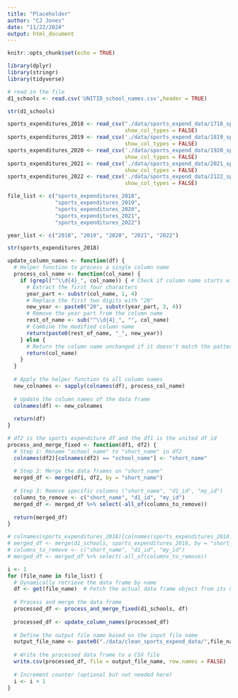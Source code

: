 ```yaml
---
title: "Placeholder"
author: "CJ Jones"
date: "11/22/2024"
output: html_document
---
```


```r
knitr::opts_chunk$set(echo = TRUE)
```

```r
library(dplyr)
library(stringr)
library(tidyverse)
```

```r
# read in the file
d1_schools <- read.csv('UNITID_school_names.csv',header = TRUE)

str(d1_schools)
```

```r

sports_expenditures_2018 <- read_csv("./data/sports_expend_data/1718_sports_expenditures.csv",
                                     show_col_types = FALSE)
sports_expenditures_2019 <- read_csv('./data/sports_expend_data/1819_sports_expenditures.csv',
                                     show_col_types = FALSE)
sports_expenditures_2020 <- read_csv('./data/sports_expend_data/1920_sports_expenditures.csv',
                                     show_col_types = FALSE)
sports_expenditures_2021 <- read_csv('./data/sports_expend_data/2021_sports_expenditures.csv',
                                     show_col_types = FALSE)
sports_expenditures_2022 <- read_csv('./data/sports_expend_data/2122_sports_expenditures.csv',
                                     show_col_types = FALSE)

file_list <- c("sports_expenditures_2018", 
               "sports_expenditures_2019", 
               "sports_expenditures_2020",
               "sports_expenditures_2021",
               "sports_expenditures_2022")

year_list <- c("2018", "2019", "2020", "2021", "2022")

```

```r

str(sports_expenditures_2018)

```

```r

update_column_names <- function(df) {
  # Helper function to process a single column name
  process_col_name <- function(col_name) {
    if (grepl("^\\d{4}_", col_name)) { # Check if column name starts with 4 digits and underscore
      # Extract the first four characters
      year_part <- substr(col_name, 1, 4)
      # Replace the first two digits with "20"
      new_year <- paste0("20", substr(year_part, 3, 4))
      # Remove the year part from the column name
      rest_of_name <- sub("^\\d{4}_", "", col_name)
      # Combine the modified column name
      return(paste0(rest_of_name, "_", new_year))
    } else {
      # Return the column name unchanged if it doesn't match the pattern
      return(col_name)
    }
  }
  
  # Apply the helper function to all column names
  new_colnames <- sapply(colnames(df), process_col_name)
  
  # Update the column names of the data frame
  colnames(df) <- new_colnames
  
  return(df)
}


```

```r

# df2 is the sports expenditure df and the df1 is the united df id
process_and_merge_fixed <- function(df1, df2) {
  # Step 1: Rename "school_name" to "short_name" in df2
  colnames(df2)[colnames(df2) == "school_name"] <- "short_name"
  
  # Step 2: Merge the data frames on "short_name"
  merged_df <- merge(df1, df2, by = "short_name")
  
  # Step 3: Remove specific columns ("short_name", "d1_id", "my_id")
  columns_to_remove <- c("short_name", "d1_id", "my_id")
  merged_df <- merged_df %>% select(-all_of(columns_to_remove))
  
  return(merged_df)
}

# colnames(sports_expenditures_2018)[colnames(sports_expenditures_2018) == "school_name"] <- "short_name"
# merged_df <- merge(d1_schools, sports_expenditures_2018, by = "short_name")
# columns_to_remove <- c("short_name", "d1_id", "my_id")
# merged_df <- merged_df %>% select(-all_of(columns_to_remove))

i <- 1
for (file_name in file_list) {
  # Dynamically retrieve the data frame by name
  df <- get(file_name)  # Fetch the actual data frame object from its name as a string
  
  # Process and merge the data frame
  processed_df <- process_and_merge_fixed(d1_schools, df)
  
  processed_df <- update_column_names(processed_df)
  
  # Define the output file name based on the input file name
  output_file_name <- paste0("./data/clean_sports_expend_data/",file_name, ".csv")
  
  # Write the processed data frame to a CSV file
  write.csv(processed_df, file = output_file_name, row.names = FALSE)
  
  # Increment counter (optional but not needed here)
  i <- i + 1
}
```






